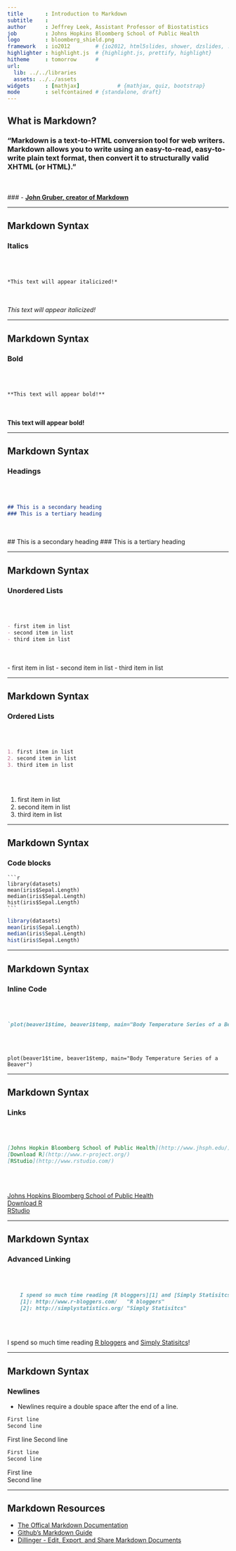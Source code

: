 ```yaml
---
title       : Introduction to Markdown
subtitle    : 
author      : Jeffrey Leek, Assistant Professor of Biostatistics 
job         : Johns Hopkins Bloomberg School of Public Health
logo        : bloomberg_shield.png
framework   : io2012        # {io2012, html5slides, shower, dzslides, ...}
highlighter : highlight.js  # {highlight.js, prettify, highlight}
hitheme     : tomorrow      # 
url:
  lib: ../../libraries
  assets: ../../assets
widgets     : [mathjax]            # {mathjax, quiz, bootstrap}
mode        : selfcontained # {standalone, draft}
---
```

  
## What is Markdown?

### "Markdown is a text-to-HTML conversion tool for web writers. Markdown allows you to write using an easy-to-read, easy-to-write plain text format, then convert it to structurally valid XHTML (or HTML)."

<br></br>
### \- [**John Gruber, creator of Markdown**](http://daringfireball.net/projects/markdown/) 

---

## Markdown Syntax

### Italics

<br></br>

```markdown
*This text will appear italicized!*
```

<br></br>
*This text will appear italicized!*

---

## Markdown Syntax

### Bold

<br></br>

```markdown
**This text will appear bold!**
```

<br></br>
**This text will appear bold!**  

---

## Markdown Syntax

### Headings

<br></br>

```markdown
## This is a secondary heading
### This is a tertiary heading
```

<br></br>
## This is a secondary heading
### This is a tertiary heading

---

## Markdown Syntax

### Unordered Lists

<br></br>

```markdown
- first item in list
- second item in list
- third item in list
```

<br></br>
- first item in list
- second item in list
- third item in list

---

## Markdown Syntax

### Ordered Lists

<br></br>

```markdown
1. first item in list
2. second item in list
3. third item in list
```

<br></br>

1. first item in list
2. second item in list
3. third item in list

---

## Markdown Syntax

### Code blocks

    ```r
    library(datasets)
    mean(iris$Sepal.Length)
    median(iris$Sepal.Length)
    hist(iris$Sepal.Length)
    ```
    
```r
library(datasets)
mean(iris$Sepal.Length)
median(iris$Sepal.Length)
hist(iris$Sepal.Length)
```

---

## Markdown Syntax

### Inline Code

<br></br>

```markdown
`plot(beaver1$time, beaver1$temp, main="Body Temperature Series of a Beaver")`
```

<br></br>

`plot(beaver1$time, beaver1$temp, main="Body Temperature Series of a Beaver")`

---

## Markdown Syntax

### Links

<br></br>

```markdown
[Johns Hopkin Bloomberg School of Public Health](http://www.jhsph.edu/)
[Download R](http://www.r-project.org/)
[RStudio](http://www.rstudio.com/)
```

<br></br>

[Johns Hopkins Bloomberg School of Public Health](http://www.jhsph.edu/)  
[Download R](http://www.r-project.org/)  
[RStudio](http://www.rstudio.com/)  

---

## Markdown Syntax

### Advanced Linking

<br></br>

```markdown
    I spend so much time reading [R bloggers][1] and [Simply Statisitcs][2]!  
    [1]: http://www.r-bloggers.com/   "R bloggers"  
    [2]: http://simplystatistics.org/ "Simply Statisitcs"  
```

<br></br>

I spend so much time reading [R bloggers][1] and [Simply Statisitcs][2]!

[1]: http://www.r-bloggers.com/   "R bloggers"
[2]: http://simplystatistics.org/ "Simply Statisitcs"

---

## Markdown Syntax

### Newlines

- Newlines require a double space after the end of a line.

```markdown
First line
Second line
```

First line
Second line

```markdown
First line
Second line
```

First line  
Second line

---

## Markdown Resources

- [The Offical Markdown Documentation](http://daringfireball.net/projects/markdown/basics)
- [Github's Markdown Guide](https://help.github.com/articles/github-flavored-markdown)
- [Dillinger - Edit, Export, and Share Markdown Documents](http://www.dillinger.io/)